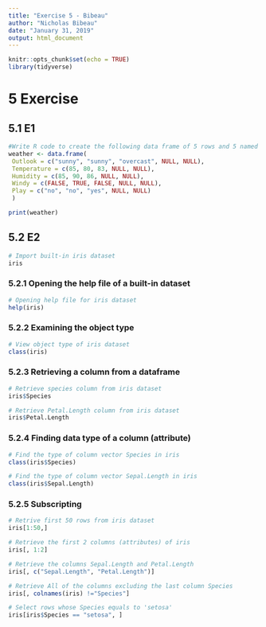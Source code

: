 ```yaml
---
title: "Exercise 5 - Bibeau"
author: "Nicholas Bibeau"
date: "January 31, 2019"
output: html_document
---
```


```r
knitr::opts_chunk$set(echo = TRUE)
library(tidyverse)
```


# 5 Exercise

## 5.1 E1
```r
#Write R code to create the following data frame of 5 rows and 5 named columns, store the data in a name weather, and print the data.
weather <- data.frame( 
 Outlook = c("sunny", "sunny", "overcast", NULL, NULL),
 Temperature = c(85, 80, 83, NULL, NULL),
 Humidity = c(85, 90, 86, NULL, NULL),
 Windy = c(FALSE, TRUE, FALSE, NULL, NULL),
 Play = c("no", "no", "yes", NULL, NULL)
 )

print(weather)
```


## 5.2 E2
```r
# Import built-in iris dataset
iris
```

### 5.2.1 Opening the help file of a built-in dataset
```r
# Opening help file for iris dataset
help(iris)
```

### 5.2.2 Examining the object type
```r
# View object type of iris dataset
class(iris)
```

### 5.2.3 Retrieving a column from a dataframe
```r
# Retrieve species column from iris dataset
iris$Species

# Retrieve Petal.Length column from iris dataset
iris$Petal.Length
```

### 5.2.4 Finding data type of a column (attribute)
```r
# Find the type of column vector Species in iris
class(iris$Species)

# Find the type of column vector Sepal.Length in iris
class(iris$Sepal.Length)
```

### 5.2.5 Subscripting
```r
# Retrive first 50 rows from iris dataset
iris[1:50,]

# Retrieve the first 2 columns (attributes) of iris
iris[, 1:2]

# Retrieve the columns Sepal.Length and Petal.Length
iris[, c("Sepal.Length", "Petal.Length")]

# Retrieve All of the columns excluding the last column Species
iris[, colnames(iris) !="Species"]

# Select rows whose Species equals to 'setosa'
iris[iris$Species == "setosa", ]
```


